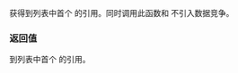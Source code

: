 {{cpp/chrono/tzdb_list/title|1=front}}
{{cpp/chrono/tzdb_list/navbar}}
{{dcl begin}}
{{dcl|since=c++20|1=
const std::chrono::tzdb&amp; front() const noexcept;
}}
{{dcl end}}

获得到列表中首个 {{lc|std::chrono::tzdb}} 的引用。同时调用此函数和 {{c|std::chrono::reload_tzdb()}} 不引入数据竞争。

===返回值===
到列表中首个{{lc|std::chrono::tzdb}} 的引用。

{{langlinks|en|es|ja|ru}}